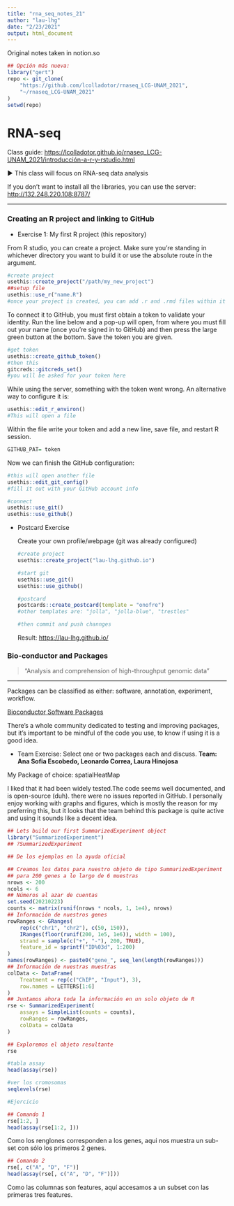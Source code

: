 ```yaml
---
title: "rna_seq_notes_21"
author: "lau-lhg"
date: "2/23/2021"
output: html_document
---
```

Original notes taken in notion.so 

```r
## Opción más nueva:
library("gert")
repo <- git_clone(
    "https://github.com/lcolladotor/rnaseq_LCG-UNAM_2021",
    "~/rnaseq_LCG-UNAM_2021"
)
setwd(repo)

```

# RNA-seq

Class guide: [https://lcolladotor.github.io/rnaseq_LCG-UNAM_2021/introducción-a-r-y-rstudio.html](https://lcolladotor.github.io/rnaseq_LCG-UNAM_2021/introducci%C3%B3n-a-r-y-rstudio.html)

▶️ This class will focus on RNA-seq data analysis

If you don't want to install all the libraries, you can use the server: [http://132.248.220.108:8787/](http://132.248.220.108:8787/)

---

### Creating an R project and linking to GitHub

- Exercise 1: My first R project (this repository)

From R studio, you can create a project. Make sure you're standing in whichever directory you want to build it or use the absolute route in the argument. 

```r
#create project
usethis::create_project("/path/my_new_project")
##setup file
usethis::use_r("name.R")
#once your project is created, you can add .r and .rmd files within it
```

To connect it to GitHub, you must first obtain a token to validate your identity. Run the line below and a pop-up will open, from where you must fill out your name (once you're signed in to GitHub) and then press the large green button at the bottom. Save the token you are given.

```r
#get token
usethis::create_github_token()
#then this
gitcreds::gitcreds_set()
#you will be asked for your token here

```

While using the server, something with the token went wrong. An alternative way to configure it is: 

```r
usethis::edit_r_environ()
#This will open a file
```

Within the file write your token and add a new line, save file, and restart R session.

```r
GITHUB_PAT= token

```

Now we can finish the GitHub configuration:

```r
#this will open another file
usethis::edit_git_config()
#fill it out with your GitHub account info

#connect
usethis::use_git()
usethis::use_github()
```

- Postcard Exercise

    Create your own profile/webpage (git was already configured)

    ```r
    #create project
    usethis::create_project("lau-lhg.github.io")

    #start git
    usethis::use_git()
    usethis::use_github()

    #postcard
    postcards::create_postcard(template = "onofre")
    #other templates are: "jolla", "jolla-blue", "trestles"

    #then commit and push channges
    ```

    Result: 
[https://lau-lhg.github.io/](https://lau-lhg.github.io/)

### Bio-conductor and Packages

> "Analysis and comprehension of high-throughput genomic data"

---

Packages can be classified as either: software, annotation, experiment, workflow.

[Bioconductor Software Packages](http://bioconductor.org/packages/3.12/bioc/)

There's a whole community dedicated to testing and improving packages, but it's important to be mindful of the code you use, to know if using it is a good idea.

- Team Exercise: Select one or two packages each and discuss.
**Team: Ana Sofia Escobedo, Leonardo Correa, Laura Hinojosa**

My Package of choice: spatialHeatMap

I liked that it had been widely tested.The code seems well documented, and is open-source (duh). there were no issues reported in GitHub. I personally enjoy working with graphs and figures, which is mostly the reason for my preferring this, but it looks that the team behind this package is quite active and using it sounds like a decent idea.

```r
## Lets build our first SummarizedExperiment object
library("SummarizedExperiment")
## ?SummarizedExperiment

## De los ejemplos en la ayuda oficial

## Creamos los datos para nuestro objeto de tipo SummarizedExperiment
## para 200 genes a lo largo de 6 muestras
nrows <- 200
ncols <- 6
## Números al azar de cuentas
set.seed(20210223)
counts <- matrix(runif(nrows * ncols, 1, 1e4), nrows)
## Información de nuestros genes
rowRanges <- GRanges(
    rep(c("chr1", "chr2"), c(50, 150)),
    IRanges(floor(runif(200, 1e5, 1e6)), width = 100),
    strand = sample(c("+", "-"), 200, TRUE),
    feature_id = sprintf("ID%03d", 1:200)
)
names(rowRanges) <- paste0("gene_", seq_len(length(rowRanges)))
## Información de nuestras muestras
colData <- DataFrame(
    Treatment = rep(c("ChIP", "Input"), 3),
    row.names = LETTERS[1:6]
)
## Juntamos ahora toda la información en un solo objeto de R
rse <- SummarizedExperiment(
    assays = SimpleList(counts = counts),
    rowRanges = rowRanges,
    colData = colData
)

## Exploremos el objeto resultante
rse
```

```r
#tabla assay
head(assay(rse))
```
```r
#ver los cromosomas
seqlevels(rse)
```
```r
#Ejercicio

## Comando 1
rse[1:2, ]
head(assay(rse[1:2, ]))

```
Como los renglones corresponden a los genes, aqui nos muestra un sub-set con sólo los primeros 2 genes.

```r
## Comando 2
rse[, c("A", "D", "F")]
head(assay(rse[, c("A", "D", "F")]))
```
Como las columnas son features, aquí accesamos a un subset con las primeras tres features.




